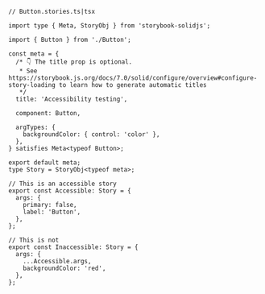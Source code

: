 ```tsx
// Button.stories.ts|tsx

import type { Meta, StoryObj } from 'storybook-solidjs';

import { Button } from './Button';

const meta = {
  /* 👇 The title prop is optional.
   * See https://storybook.js.org/docs/7.0/solid/configure/overview#configure-story-loading to learn how to generate automatic titles
   */
  title: 'Accessibility testing',

  component: Button,

  argTypes: {
    backgroundColor: { control: 'color' },
  },
} satisfies Meta<typeof Button>;

export default meta;
type Story = StoryObj<typeof meta>;

// This is an accessible story
export const Accessible: Story = {
  args: {
    primary: false,
    label: 'Button',
  },
};

// This is not
export const Inaccessible: Story = {
  args: {
    ...Accessible.args,
    backgroundColor: 'red',
  },
};
```
